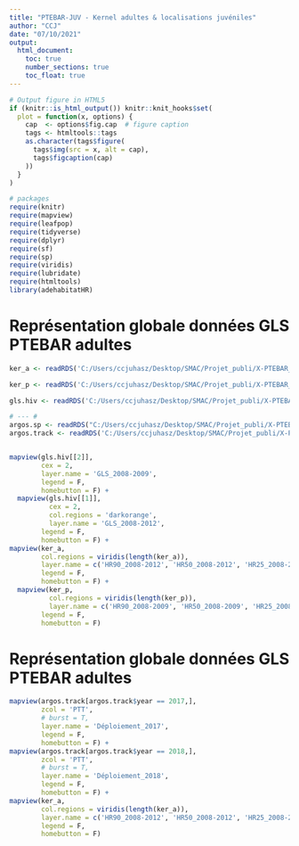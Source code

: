 ```yaml
---
title: "PTEBAR-JUV - Kernel adultes & localisations juvéniles"
author: "CCJ"
date: "07/10/2021"
output:
  html_document:
    toc: true
    number_sections: true
    toc_float: true
---
```

<style>

.main-container{
max-width:80vw !important;
}
</style>

```r

# Output figure in HTML5
if (knitr::is_html_output()) knitr::knit_hooks$set(
  plot = function(x, options) {
    cap  <- options$fig.cap  # figure caption
    tags <- htmltools::tags
    as.character(tags$figure(
      tags$img(src = x, alt = cap),
      tags$figcaption(cap)
    ))
  }
)

# packages
require(knitr)
require(mapview)
require(leafpop)
require(tidyverse)
require(dplyr)
require(sf)
require(sp)
require(viridis)
require(lubridate)
require(htmltools)
library(adehabitatHR)
```
  
# Représentation globale données GLS PTEBAR adultes  
  
 
  
```r
ker_a <- readRDS('C:/Users/ccjuhasz/Desktop/SMAC/Projet_publi/X-PTEBAR_argos_JUV/DATA/RMD/PTEBAR_AD_GLS_hivernage_KERNEL905025_Audrey.rds')

ker_p <- readRDS('C:/Users/ccjuhasz/Desktop/SMAC/Projet_publi/X-PTEBAR_argos_JUV/DATA/RMD/PTEBAR_AD_GLS_hivernage_KERNEL905025_Patrick.rds')

gls.hiv <- readRDS('C:/Users/ccjuhasz/Desktop/SMAC/Projet_publi/X-PTEBAR_argos_JUV/DATA/RMD/PTEBAR_AD_GLS_hivernage_points.rds')

# --- #
argos.sp <- readRDS("C:/Users/ccjuhasz/Desktop/SMAC/Projet_publi/X-PTEBAR_argos_JUV/DATA/PTEBAR_JUV_Pinet_data_CLEANED_speed.rds")
argos.track <- readRDS('C:/Users/ccjuhasz/Desktop/SMAC/Projet_publi/X-PTEBAR_argos_JUV/DATA/RMD/PTEBAR_JUV_Spatial_tracks_UTM_ARGOS.rds')


mapview(gls.hiv[[2]],
        cex = 2,
        layer.name = 'GLS_2008-2009',
        legend = F,
        homebutton = F) +
  mapview(gls.hiv[[1]],
          cex = 2,
          col.regions = 'darkorange',
          layer.name = 'GLS_2008-2012',
        legend = F,
        homebutton = F) +
mapview(ker_a,
        col.regions = viridis(length(ker_a)),
        layer.name = c('HR90_2008-2012', 'HR50_2008-2012', 'HR25_2008-2012'),
        legend = F,
        homebutton = F) +
  mapview(ker_p,
          col.regions = viridis(length(ker_p)),
          layer.name = c('HR90_2008-2009', 'HR50_2008-2009', 'HR25_2008-2009'),
        legend = F,
        homebutton = F)
```
  
# Représentation globale données GLS PTEBAR adultes  
  
```r
mapview(argos.track[argos.track$year == 2017,],
        zcol = 'PTT',
        # burst = T,
        layer.name = 'Déploiement_2017',
        legend = F,
        homebutton = F) +
mapview(argos.track[argos.track$year == 2018,],
        zcol = 'PTT',
        # burst = T,
        layer.name = 'Déploiement_2018',
        legend = F,
        homebutton = F) +
mapview(ker_a,
        col.regions = viridis(length(ker_a)),
        layer.name = c('HR90_2008-2012', 'HR50_2008-2012', 'HR25_2008-2012'),
        legend = F,
        homebutton = F) 
```    